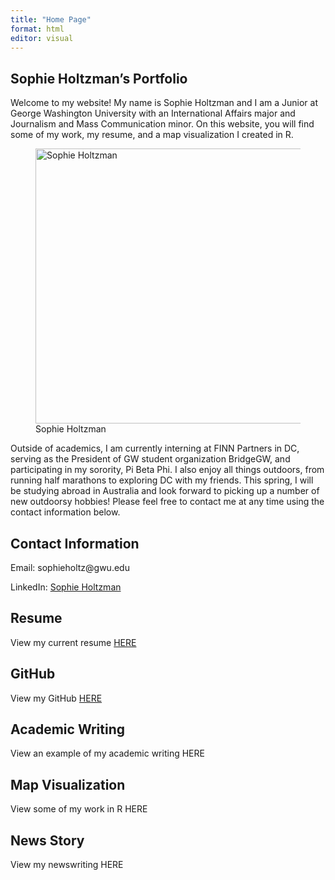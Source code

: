 ```yaml
---
title: "Home Page"
format: html
editor: visual
---
```


## Sophie Holtzman's Portfolio

Welcome to my website! My name is Sophie Holtzman and I am a Junior at George Washington University with an International Affairs major and Journalism and Mass Communication minor. On this website, you will find some of my work, my resume, and a map visualization I created in R.

![Sophie Holtzman](IMG_0069_Facetune_06-11-2020-23-14-41 (2).jpeg){fig-align="center" width="440"}

Outside of academics, I am currently interning at FINN Partners in DC, serving as the President of GW student organization BridgeGW, and participating in my sorority, Pi Beta Phi. I also enjoy all things outdoors, from running half marathons to exploring DC with my friends. This spring, I will be studying abroad in Australia and look forward to picking up a number of new outdoorsy hobbies! Please feel free to contact me at any time using the contact information below.

## Contact Information

Email: sophieholtz\@gwu.edu

LinkedIn: [Sophie Holtzman](https://www.linkedin.com/in/sophie-holtzman-02813a201/)

## Resume

View my current resume [HERE](https://github.com/sophieholtzman/mywebsite/blob/main/Sophie%202023.pdf)

## GitHub

View my GitHub [HERE](https://github.com/sophieholtzman)

## Academic Writing

View an example of my academic writing HERE

## Map Visualization

View some of my work in R HERE

## News Story

View my newswriting HERE
